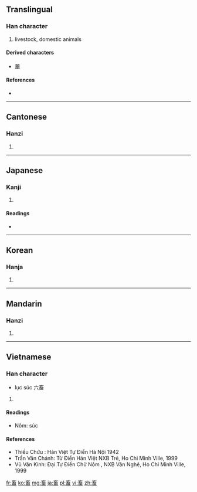 ==Translingual==

===Han character===
{{Han char|rn=102|rad=田|as=05|sn=10|four=0060<sub>3</sub>|canj=卜女戈田 (YVIW)}}

# livestock, domestic animals

====Derived characters====
* [[蓄]]

====References====
* {{Han ref|kx=0761.120|dkj=21814|dj=1171.050|hdz=42538.040|uh=755C|ud=30044|bh=AF62|bd=44898}}

----

==Cantonese==

===Hanzi===
{{yue-hanzi|jyut=|y=chuk1}}

# {{defn|Cantonese|sort=田05}}

----

==Japanese==

===Kanji===
{{ja-kanji|grade=c|rs=田05}}

# {{defn|Japanese|sort=田05}}

====Readings====
* {{ja-readings|on=[[ちく]] (chiku), [[きく]] (kiku), [[きゅう]] (kyū)|kun=[[たくわえる]] (takuwaeru), [[やしなう]] (yashinau), [[かう]] (kau)}}

----

==Korean==

===Hanja===
{{ko-hanja|hangeul=[[축]], [[휵]]|eumhun=|rv=chuk, hyuk|mr=ch'uk, hyuk|y=chwuk, hyuk}}

# {{defn|Korean|sort=田05}}

----

==Mandarin==

===Hanzi===
{{cmn-hanzi|pin=[[chù]] ([[chu4]])|wg=ch'u<sup>4</sup>}}

# {{defn|Mandarin|sort=田05}}

----

==Vietnamese==

===Han character===
{{vi-hantu|súc, húc|rs=田05}}
* lục súc 六畜

# {{defn|Vietnamese|sort=田05}}

====Readings====
* Nôm: súc

====References====
* Thiều Chửu : Hán Việt Tự Điển  Hà Nội 1942
* Trần Văn Chánh: Từ Điển Hán Việt NXB Trẻ, Ho Chi Minh Ville, 1999
* Vũ Văn Kính: Đại Tự Điển Chữ Nôm , NXB Văn Nghệ, Ho Chi Minh Ville, 1999

[[fr:畜]]
[[ko:畜]]
[[mg:畜]]
[[ja:畜]]
[[pl:畜]]
[[vi:畜]]
[[zh:畜]]